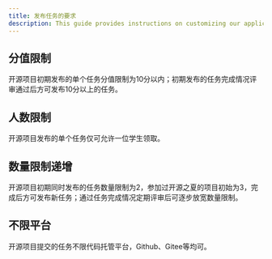 ```yaml
---
title: 发布任务的要求
description: This guide provides instructions on customizing our application.
---
```


## 分值限制

开源项目初期发布的单个任务分值限制为10分以内；初期发布的任务完成情况评审通过后方可发布10分以上的任务。

## 人数限制

开源项目发布的单个任务仅可允许一位学生领取。

## 数量限制递增

开源项目初期同时发布的任务数量限制为2，参加过开源之夏的项目初始为3，完成后方可发布新任务；通过任务完成情况定期评审后可逐步放宽数量限制。

## 不限平台

开源项目提交的任务不限代码托管平台，Github、Gitee等均可。
